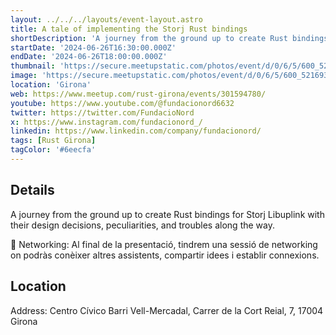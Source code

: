 ```yaml
---
layout: ../../../layouts/event-layout.astro
title: A tale of implementing the Storj Rust bindings
shortDescription: 'A journey from the ground up to create Rust bindings for Storj Libuplink with their design decisions, peculiarities, and troubles along the way.'
startDate: '2024-06-26T16:30:00.000Z'
endDate: '2024-06-26T18:00:00.000Z'
thumbnail: 'https://secure.meetupstatic.com/photos/event/d/0/6/5/600_521693349.webp?w=750'
image: 'https://secure.meetupstatic.com/photos/event/d/0/6/5/600_521693349.webp?w=750'
location: 'Girona'
web: https://www.meetup.com/rust-girona/events/301594780/
youtube: https://www.youtube.com/@fundacionord6632
twitter: https://twitter.com/FundacioNord
x: https://www.instagram.com/fundacionord_/
linkedin: https://www.linkedin.com/company/fundacionord/
tags: [Rust Girona]
tagColor: '#6eecfa'
---
```



## Details

A journey from the ground up to create Rust bindings for Storj Libuplink with their design decisions, peculiarities, and troubles along the way.

🤝 Networking: Al final de la presentació, tindrem una sessió de networking on podràs conèixer altres assistents, compartir idees i establir connexions.

## Location

Address: Centro Cívico Barri Vell-Mercadal, Carrer de la Cort Reial, 7, 17004 Girona

<GoogleMap
  src="https://www.google.com/maps/embed?pb=!1m18!1m12!1m3!1d2965.732210423946!2d2.8224223123882686!3d41.98455895862101!2m3!1f0!2f0!3f0!3m2!1i1024!2i768!4f13.1!3m3!1m2!1s0x12bae7d82536df3b%3A0xa805ae6f9d2f5655!2sCentro%20C%C3%ADvico%20Barri%20Vell-Mercadal!5e0!3m2!1ses!2ses!4v1719035307997!5m2!1ses!2ses"
  ariaLabel="Centro Cívico Barri Vell-Mercadal, Carrer de la Cort Reial, 7, 17004 Girona"
/>

